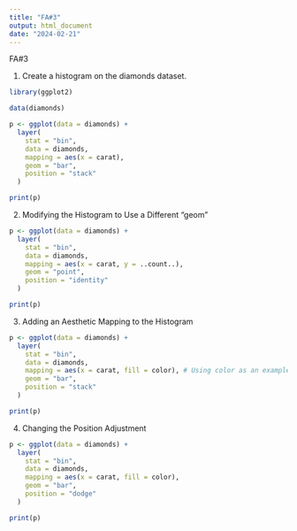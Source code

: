 ---
title: "FA#3"
output: html_document
date: "2024-02-21"
---
FA#3

1. Create a histogram on the diamonds dataset.
```{r}
library(ggplot2)

data(diamonds)

p <- ggplot(data = diamonds) + 
  layer(
    stat = "bin", 
    data = diamonds, 
    mapping = aes(x = carat), 
    geom = "bar", 
    position = "stack"
  )

print(p)

```


2. Modifying the Histogram to Use a Different "geom"
```{r}
p <- ggplot(data = diamonds) + 
  layer(
    stat = "bin", 
    data = diamonds, 
    mapping = aes(x = carat, y = ..count..), 
    geom = "point", 
    position = "identity"
  )

print(p)

```


3. Adding an Aesthetic Mapping to the Histogram
```{r}
p <- ggplot(data = diamonds) + 
  layer(
    stat = "bin", 
    data = diamonds, 
    mapping = aes(x = carat, fill = color), # Using color as an example
    geom = "bar", 
    position = "stack"
  )

print(p)

```
4. Changing the Position Adjustment
```{r}
p <- ggplot(data = diamonds) + 
  layer(
    stat = "bin", 
    data = diamonds, 
    mapping = aes(x = carat, fill = color),
    geom = "bar", 
    position = "dodge"
  )

print(p)

```

